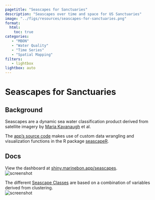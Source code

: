 ```yaml
---
pagetitle: "Seascapes for Sanctuaries"
description: "Seascapes over time and space for US Sanctuaries"
image: "../figs/resources/seascapes-for-sanctuaries.png"
format: 
  html: 
    toc: true
categories: 
   - "MBON"
   - "Water Quality"
   - "Time Series"
   - "Spatial Mapping"
filters:
   - lightbox
lightbox: auto
---
```


# Seascapes for Sanctuaries {.unnumbered}

## Background

Seascapes are a dynamic sea water classification product derived from satellite imagery by [Maria Kavanaugh](https://ceoas.oregonstate.edu/people/maria-kavanaugh) et al.


The [app's source code](https://github.com/noaa-onms/seascapes-app/tree/main/app) makes use of custom data wrangling and visualization functions in the R package [seascapeR](https://marinebon.github.io/seascapeR/).

## Docs

View the dashboard at [shiny.marinebon.app/seascapes](https://shiny.marinebon.app/seascapes/){target="_blank"}.\
![screenshot](../figs/resources/seascapes_app.png)

The different [Seascape Classes](https://shiny.marinebon.app/seascapes/classes.html) are based on a combination of variables derived from clustering.\
![screenshot](../figs/resources/seascapes_class.png)

